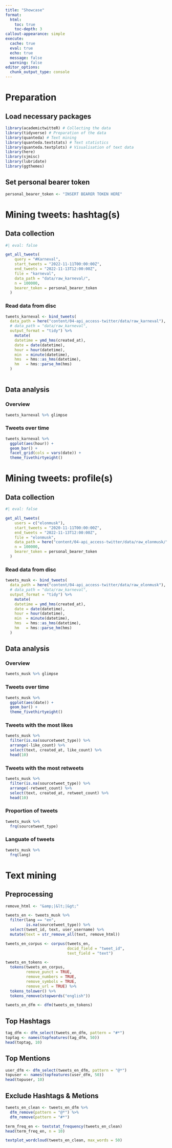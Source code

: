 ```yaml
---
title: "Showcase"
format: 
  html:
    toc: true
    toc-depth: 3
callout-appearance: simple
execute: 
  cache: true
  eval: true
  echo: true
  message: false
  warning: false
editor_options: 
  chunk_output_type: console
---
```


# Preparation
## Load necessary packages
```r
library(academictwitteR) # Collecting the data
library(tidyverse) # Preparation of the data
library(quanteda) # Text mining
library(quanteda.textstats) # Text statistics
library(quanteda.textplots) # Visualisation of text data
library(here)
library(sjmisc)
library(lubridate)
library(ggthemes)
```

## Set personal bearer token
```r
personal_bearer_token <- "INSERT BEARER TOKEN HERE"
```


# Mining tweets: hashtag(s)
## Data collection
```r
#| eval: false

get_all_tweets(
    query = "#Karneval", 
    start_tweets = "2022-11-11T00:00:00Z",
    end_tweets = "2022-11-13T12:00:00Z",
    file = "karneval",
    data_path = "data/raw_karneval/",
    n = 100000,
    bearer_token = personal_bearer_token
  )
```

### Read data from disc
```r
tweets_karneval <- bind_tweets(
  data_path = here("content/04-api_access-twitter/data/raw_karneval"),
  # data_path = "data/raw_karneval",
  output_format = "tidy") %>% 
    mutate(
    datetime = ymd_hms(created_at),
    date = date(datetime),
    hour = hour(datetime),
    min  = minute(datetime),
    hms  = hms::as_hms(datetime),
    hm   = hms::parse_hm(hms)
  )
  
```

## Data analysis
### Overview
```r
tweets_karneval %>% glimpse
```

### Tweets over time
```r
tweets_karneval %>% 
  ggplot(aes(hour)) +
  geom_bar() +
  facet_grid(cols = vars(date)) +
  theme_fivethirtyeight()
```




# Mining tweets: profile(s)
## Data collection
```r
#| eval: false

get_all_tweets(
    users = c("elonmusk"),
    start_tweets = "2020-11-11T00:00:00Z",
    end_tweets = "2022-11-13T12:00:00Z",
    file = "elonmusk",
    data_path = here("content/04-api_access-twitter/data/raw_elonmusk/"),
    n = 100000,
    bearer_token = personal_bearer_token
  )
```

### Read data from disc
```r
tweets_musk <- bind_tweets(
  data_path = here("content/04-api_access-twitter/data/raw_elonmusk"),
  # data_path = "data/raw_karneval",
  output_format = "tidy") %>% 
    mutate(
    datetime = ymd_hms(created_at),
    date = date(datetime),
    hour = hour(datetime),
    min  = minute(datetime),
    hms  = hms::as_hms(datetime),
    hm   = hms::parse_hm(hms)
  )
```

## Data analysis
### Overview
```r
tweets_musk %>% glimpse
```

### Tweets over time
```r
tweets_musk %>% 
  ggplot(aes(date)) +
  geom_bar() +
  theme_fivethirtyeight()
```

### Tweets with the most likes
```r
tweets_musk %>% 
  filter(is.na(sourcetweet_type)) %>% 
  arrange(-like_count) %>% 
  select(text, created_at, like_count) %>% 
  head(10)
```

### Tweets with the most retweets
```r
tweets_musk %>% 
  filter(is.na(sourcetweet_type)) %>% 
  arrange(-retweet_count) %>% 
  select(text, created_at, retweet_count) %>% 
  head(10)
```

### Proportion of tweets
```r
tweets_musk %>% 
  frq(sourcetweet_type)

```

### Languate of tweets
```r
tweets_musk %>% 
  frq(lang)
```


# Text mining
## Preprocessing
```r
remove_html <- "&amp;|&lt;|&gt;"

tweets_en <- tweets_musk %>% 
  filter(lang == "en",
         is.na(sourcetweet_type)) %>% 
  select(tweet_id, text, user_username) %>% 
  mutate(text = str_remove_all(text, remove_html))
```

```r
tweets_en_corpus <- corpus(tweets_en,
                           docid_field = "tweet_id",
                           text_field = "text")
```

```r
tweets_en_tokens <- 
  tokens(tweets_en_corpus,
         remove_punct = TRUE,
         remove_numbers = TRUE,
         remove_symbols = TRUE,
         remove_url = TRUE) %>% 
  tokens_tolower() %>% 
  tokens_remove(stopwords("english"))
```

```r
tweets_en_dfm <- dfm(tweets_en_tokens)
```

## Top Hashtags
```r
tag_dfm <- dfm_select(tweets_en_dfm, pattern = "#*")
toptag <- names(topfeatures(tag_dfm, 50))
head(toptag, 10)
```

## Top Mentions
```r
user_dfm <- dfm_select(tweets_en_dfm, pattern = "@*")
topuser <- names(topfeatures(user_dfm, 50))
head(topuser, 10)
```

## Exclude Hashtags & Metions
```r
tweets_en_clean <- tweets_en_dfm %>% 
  dfm_remove(pattern = "@*") %>% 
  dfm_remove(pattern = "#*")
```

```r
term_freq_en <- textstat_frequency(tweets_en_clean)
head(term_freq_en, n = 10)
```

```r
textplot_wordcloud(tweets_en_clean, max_words = 50)
```





